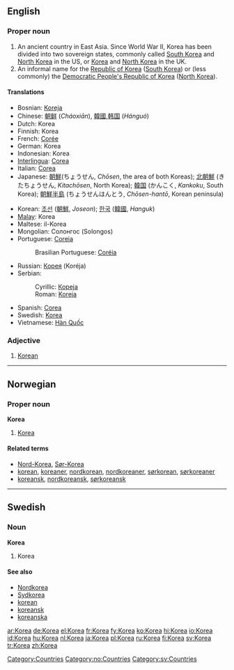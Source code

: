 {{see|korea}}
==English==

===Proper noun===
{{en-proper noun|Koreas}}

#An ancient country in East Asia. Since World War II, Korea has been divided into two sovereign states, commonly called [[South Korea]] and [[North Korea]] in the US, or [[Korea]] and [[North Korea]] in the UK.
#An informal name for the [[Republic of Korea]] ([[South Korea]]) or (less commonly) the [[Democratic People's Republic of Korea]] ([[North Korea]]).

====Translations====
{{top}}
*Bosnian: [[Koreja#Bosnian|Koreja]] {{f}}
*Chinese: [[朝鲜]] (''Cháoxiān''), [[韓國]],[[韩国]] (''Hánguó'')
*Dutch: Korea
*Finnish: Korea
*French: [[Corée]] {{f}}
*German: Korea {{n}}
*Indonesian: Korea
*[[Interlingua]]: [[Corea]]
*Italian: [[Corea]] {{f}}
*Japanese: [[朝鮮]](ちょうせん, ''Chōsen'', the area of both Koreas); [[北朝鮮]] (きたちょうせん, ''Kitachōsen'', North Korea); [[韓国]] (かんこく, ''Kankoku'', South Korea); [[朝鮮半島]] (ちょうせんはんとう, ''Chōsen-hantō'', Korean peninsula)
{{mid}}
*Korean: [[조선]] ([[朝鮮]], ''Joseon''); [[한국]] ([[韓國]], ''Hanguk'')
*[[Malay]]: Korea
*Maltese: il-Korea
*Mongolian: Солонгос (Solongos)
*Portuguese: [[Coreia]] {{f}}
*:Brasilian Portuguese: [[Coréia]] {{f}}
*Russian: [[Корея]] (Koréja) {{f}}
*Serbian:
*:Cyrillic: [[Кореја#Serbian|Кореја]] {{f}}
*:Roman: [[Koreja#Serbian|Koreja]] {{f}}
*Spanish: [[Corea]] {{f}}
*Swedish: [[Korea#Swedish|Korea]]
*Vietnamese: [[Hàn Quốc]]
{{bottom}}

===Adjective===
#[[Korean]]

[[Category:Countries]]


----

==Norwegian==
===Proper noun===
[[Category:no:Countries]]
'''Korea'''
#[[#English|Korea]]
====Related terms====
*[[Nord-Korea]], [[Sør-Korea]]
*[[korean]], [[koreaner]], [[nordkorean]], [[nordkoreaner]], [[sørkorean]], [[sørkoreaner]]
*[[koreansk]], [[nordkoreansk]], [[sørkoreansk]]


----

==Swedish==

===Noun===
'''Korea'''

#Korea

====See also====
*[[Nordkorea]]
*[[Sydkorea]]
*[[korean]]
*[[koreansk]]
*[[koreanska]]

[[Category:sv:Countries]]

[[ar:Korea]]
[[de:Korea]]
[[el:Korea]]
[[fr:Korea]]
[[fy:Korea]]
[[ko:Korea]]
[[hi:Korea]]
[[io:Korea]]
[[id:Korea]]
[[hu:Korea]]
[[nl:Korea]]
[[ja:Korea]]
[[pl:Korea]]
[[ru:Korea]]
[[fi:Korea]]
[[sv:Korea]]
[[tr:Korea]]
[[zh:Korea]]